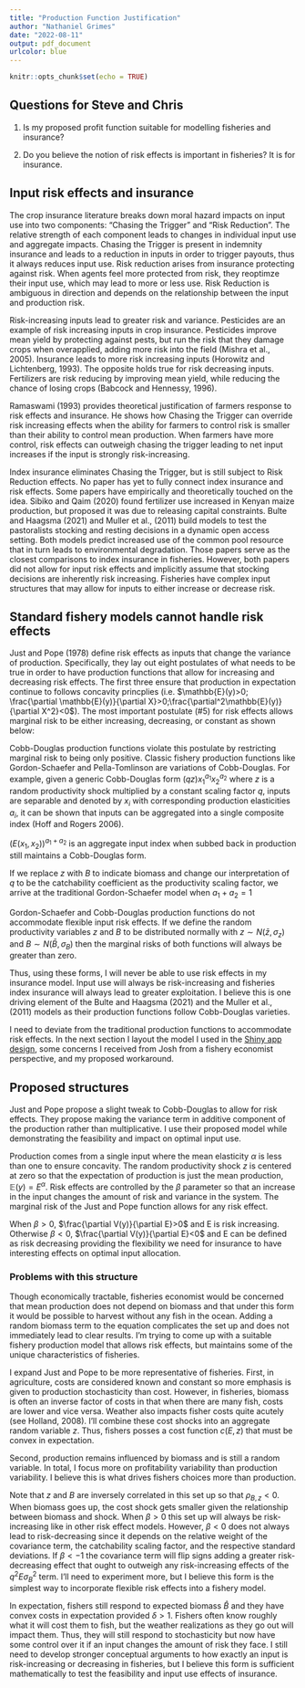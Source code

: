 ```yaml
---
title: "Production Function Justification"
author: "Nathaniel Grimes"
date: "2022-08-11"
output: pdf_document
urlcolor: blue
---
```


```r
knitr::opts_chunk$set(echo = TRUE)
```

## Questions for Steve and Chris

1) Is my proposed profit function suitable for modelling fisheries and insurance?

2) Do you believe the notion of risk effects is important in fisheries? It is for insurance.

## Input risk effects and insurance

The crop insurance literature breaks down moral hazard impacts on input use into two components: "Chasing the Trigger" and "Risk Reduction". The relative strength of each component leads to changes in individual input use and aggregate impacts. Chasing the Trigger is present in indemnity insurance and leads to a reduction in inputs in order to trigger payouts, thus it always reduces input use. Risk reduction arises from insurance protecting against risk. When agents feel more protected from risk, they reoptimze their input use, which may lead to more or less use. Risk Reduction is ambiguous in direction and depends on the relationship between the input and production risk.

Risk-increasing inputs lead to greater risk and variance. Pesticides are an example of risk increasing inputs in crop insurance. Pesticides improve mean yield by protecting against pests, but run the risk that they damage crops when overapplied, adding more risk into the field (Mishra et al., 2005). Insurance leads to more risk increasing inputs (Horowitz and Lichtenberg, 1993). The opposite holds true for risk decreasing inputs. Fertilizers are risk reducing by improving mean yield, while reducing the chance of losing crops (Babcock and Hennessy, 1996).

Ramaswami (1993) provides theoretical justification of farmers response to risk effects and insurance. He shows how Chasing the Trigger can override risk increasing effects when the ability for farmers to control risk is smaller than their ability to control mean production. When farmers have more control, risk effects can outweigh chasing the trigger leading to net input increases if the input is strongly risk-increasing.

Index insurance eliminates Chasing the Trigger, but is still subject to Risk Reduction effects. No paper has yet to fully connect index insurance and risk effects. Some papers have empirically and theoretically touched on the idea. Sibiko and Qaim (2020) found fertilizer use increased in Kenyan maize production, but proposed it was due to releasing capital constraints. Bulte and Haagsma (2021) and Muller et al., (2011) build models to test the pastoralists stocking and resting decisions in a dynamic open access setting. Both models predict increased use of the common pool resource that in turn leads to environmental degradation. Those papers serve as the closest comparisons to index insurance in fisheries. However, both papers did not allow for input risk effects and implicitly assume that stocking decisions are inherently risk increasing. Fisheries have complex input structures that may allow for inputs to either increase or decrease risk.  


## Standard fishery models cannot handle risk effects

Just and Pope (1978) define risk effects as inputs that change the variance of production. Specifically, they lay out eight postulates of what needs to be true in order to have production functions that allow for increasing and decreasing risk effects. The first three ensure that production in expectation continue to follows concavity princplies (i.e. $\mathbb{E}(y)>0; \frac{\partial \mathbb{E}(y)}{\partial X}>0;\frac{\partial^2\mathbb{E}(y)}{\partial X^2}<0$). The most important  postulate (#5) for risk effects allows marginal risk to be either increasing, decreasing, or constant as shown below:

\begin{equation}
\frac{\partial V(y)}{\partial X} \lesseqgtr 0
\end{equation}

Cobb-Douglas production functions violate this postulate by restricting marginal risk to being only positive. Classic fishery production functions like Gordon-Schaefer and Pella-Tomlinson are variations of Cobb-Douglas. For example, given a generic Cobb-Douglas form $(qz)x_1^{a_1} x_2^{a_2}$ where $z$ is a random productivity shock multiplied by a constant scaling factor $q$, inputs are separable and denoted by $x_i$ with corresponding production elasticities $a_i$, it can be shown that inputs can be aggregated into a single composite index (Hoff and Rogers 2006).

\begin{equation}
x_1^{a_1}x_2^{a_2}=\left( x_1^{\frac{a_1}{a_1+a_2}}x_2^{\frac{a_2}{a_1+a_2}}\right)\equiv (E(x_1,x_2))^{a_1+a_2}
\end{equation}

$(E(x_1,x_2))^{a_1+a_2}$ is an aggregate input index when subbed back in production still maintains a Cobb-Douglas form.

\begin{equation}
y=(qz)E^{a_1+a_2}
\end{equation}

If we replace $z$ with $B$ to indicate biomass and change our interpretation of $q$ to be the catchability coefficient as the productivity scaling factor, we arrive at the traditional Gordon-Schaefer model when $a_1+a_2=1$

\begin{equation}
y=qBE
\end{equation}

Gordon-Schaefer and Cobb-Douglas production functions do not accommodate flexible input risk effects. If we define the random productivity variables $z$ and $B$ to be distributed normally with $z\sim N(\bar{z},\sigma_z)$ and $B\sim N(\bar{B},\sigma_B$) then the marginal risks of both functions will always be greater than zero.

\begin{equation}
\begin{aligned}
V(y)&=q^2E^{2(a_1+a_2)}\sigma_z &\text{Cobb-Douglas} \\
V(y)&=q^2E^2\sigma_B &\text{Gordon-Schaefer} \\
\frac{\partial V(y)}{\partial E}&=2(a_1+a_2)q^2E^{2(a_1+a_2)-1}\sigma_z  &>0\\
\frac{\partial V(y)}{\partial E}&=2q^2E\sigma_B &>0
\end{aligned}
\end{equation}

Thus, using these forms, I will never be able to use risk effects in my insurance model. Input use will always be risk-increasing and fisheries index insurance will always lead to greater exploitation. I believe this is one driving element of the Bulte and Haagsma (2021) and the Muller et al., (2011) models as their production functions follow Cobb-Douglas varieties.

I need to deviate from the traditional production functions to accommodate risk effects. In the next section I layout the model I used in the [Shiny app design](https://nggrimes.shinyapps.io/Fishery_index_insurance/), some concerns I received from Josh from a fishery economist perspective, and my proposed workaround.

## Proposed structures

Just and Pope propose a slight tweak to Cobb-Douglas to allow for risk effects. They propose making the variance term in additive component of the production rather than multiplicative. I use their proposed model while demonstrating the feasibility and impact on optimal input use.

\begin{equation}
\begin{aligned}
y&=E^\alpha+zE^\beta &z\sim N(0,\sigma_z)
\end{aligned}
\end{equation}

Production comes from a single input where the mean elasticity $\alpha$ is less than one to ensure concavity. The random productivity shock $z$ is centered at zero so that the expectation of production is just the mean production, $\mathbb{E}(y)=E^\alpha$. Risk effects are controlled by the $\beta$ parameter so that an increase in the input changes the amount of risk and variance in the system. The marginal risk of the Just and Pope function allows for any risk effect.

\begin{equation}
\begin{aligned}
V(y)&=E^{2\beta}\sigma_z^2\\
\frac{\partial V(y)}{\partial E}&=2\beta E^{2\beta-1} \sigma_z^2
\end{aligned}
\end{equation}

When $\beta >0$, $\frac{\partial V(y)}{\partial E}>0$ and E is risk increasing. Otherwise $\beta<0$, $\frac{\partial V(y)}{\partial E}<0$ and E can be defined as risk decreasing providing the flexibility we need for insurance to have interesting effects on optimal input allocation.

### Problems with this structure

Though economically tractable, fisheries economist would be concerned that mean production does not depend on biomass and that under this form it would be possible to harvest without any fish in the ocean. Adding a random biomass term to the equation complicates the set up and does not immediately lead to clear results. I'm trying to come up with a suitable fishery production model that allows risk effects, but maintains some of the unique characteristics of fisheries.

I expand Just and Pope to be more representative of fisheries. First, in agriculture, costs are considered known and constant so more emphasis is given to production stochasticity than cost. However, in fisheries, biomass is often an inverse factor of costs in that when there are many fish, costs are lower and vice versa. Weather also impacts fisher costs quite acutely (see Holland, 2008). I'll combine these cost shocks into an aggregate random variable $z$. Thus, fishers posses a cost function $c(E,z)$ that must be convex in expectation. 

Second, production remains influenced by biomass and is still a random variable. In total, I focus more on profitability variability than production variability. I believe this is what drives fishers choices more than production. 

\begin{equation}
\begin{aligned}
\pi&=qEB-c(E,z) & B\sim N(\hat{B},\sigma_B), z\sim N(0,\sigma_z) \\
\pi&=qEB-(cE^\delta+zE^\beta) &\text{Sub in cost risk effects} \\
\mathbb{E}(\pi)&=qE\hat{B}-cE^\delta \\
V(\pi)&=q^2E^2\sigma_B+E^{2\beta}\sigma_z-2q^2E^{(\beta+1)}cov(B,z) &\text{Variance properites} \\
\frac{\partial V(\pi)}{\partial E}&=q^2E\sigma_B^2+\beta E^{2\beta-1}\sigma_z^2-q^2(\beta+1)E^\beta\rho_{B,z}\sigma_z\sigma_B
\end{aligned}
\end{equation}

Note that $z$ and $B$ are inversely correlated in this set up so that $\rho_{B,z}<0$. When biomass goes up, the cost shock gets smaller given the relationship between biomass and shock. When $\beta>0$ this set up will always be risk-increasing like in other risk effect models. However, $\beta<0$ does not always lead to risk-decreasing since it depends on the relative weight of the covariance term, the catchability scaling factor, and the respective standard deviations. If $\beta<-1$ the covariance term will flip signs adding a greater risk-decreasing effect that ought to outweigh any risk-increasing effects of the $q^2E\sigma^2_B$ term. I'll need to experiment more, but I believe this form is the simplest way to incorporate flexible risk effects into a fishery model.

In expectation, fishers still respond to expected biomass $\hat{B}$ and they have convex costs in expectation provided $\delta>1$. Fishers often know roughly what it will cost them to fish, but the weather realizations as they go out will impact them. Thus, they will still respond to stochasticity but now have some control over it if an input changes the amount of risk they face. I still need to develop stronger conceptual arguments to how exactly an input is risk-increasing or decreasing in fisheries, but I believe this form is sufficient mathematically to test the feasibility and input use effects of insurance. 